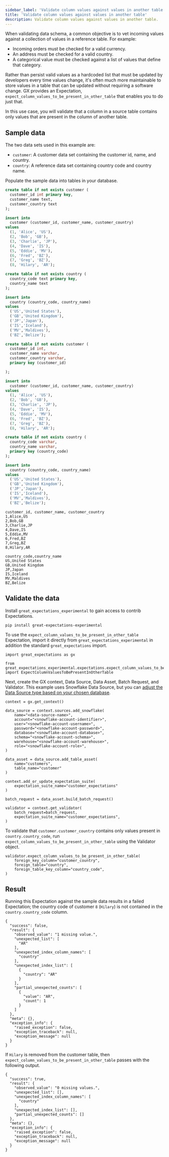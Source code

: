 ```yaml
---
sidebar_label: 'Validate column values against values in another table'
title: 'Validate column values against values in another table'
description: Validate column values against values in another table.
---
```




When validating data schema, a common objective is to vet incoming values against a collection of values in a reference table. For example:
* Incoming orders must be checked for a valid currency.
* An address must be checked for a valid country.
* A categorical value must be checked against a list of values that define that category.

Rather than persist valid values as a hardcoded list that must be updated by developers every time values change, it's often much more maintainable to store values in a table that can be updated without requiring a software change. GX provides an Expectation, `expect_column_values_to_be_present_in_other_table` that enables you to do just that.

In this use case, you will validate that a column in a source table contains only values that are present in the column of another table.

## Sample data

The two data sets used in this example are:
* `customer`: A customer data set containing the customer id, name, and country.
* `country`: A reference data set containing country code and country name.

Populate the sample data into tables in your database.

<Tabs>
<TabItem value="postgres" label="Postgres">

```sql
create table if not exists customer (
  customer_id int primary key,
  customer_name text,
  customer_country text
);

insert into
  customer (customer_id, customer_name, customer_country)
values
  (1, 'Alice', 'US'),
  (2, 'Bob', 'GB'),
  (3, 'Charlie', 'JP'),
  (4, 'Dave', 'IS'),
  (5, 'Eddie', 'MV'),
  (6, 'Fred', 'BZ'),
  (7, 'Greg', 'BZ'),
  (8, 'Hilary', 'AR');

create table if not exists country (
  country_code text primary key,
  country_name text
);

insert into
  country (country_code, country_name)
values
  ('US','United States'),
  ('GB','United Kingdom'),
  ('JP','Japan'),
  ('IS','Iceland'),
  ('MV','Maldives'),
  ('BZ','Belize');
```

</TabItem>


<TabItem value="snowflake" label="Snowflake">

```sql
create table if not exists customer (
  customer_id int,
  customer_name varchar,
  customer_country varchar,
  primary key (customer_id)

);

insert into
  customer (customer_id, customer_name, customer_country)
values
  (1, 'Alice', 'US'),
  (2, 'Bob', 'GB'),
  (3, 'Charlie', 'JP'),
  (4, 'Dave', 'IS'),
  (5, 'Eddie', 'MV'),
  (6, 'Fred', 'BZ'),
  (7, 'Greg', 'BZ'),
  (8, 'Hilary', 'AR');

create table if not exists country (
  country_code varchar,
  country_name varchar,
  primary key (country_code)
);

insert into
  country (country_code, country_name)
values
  ('US','United States'),
  ('GB','United Kingdom'),
  ('JP','Japan'),
  ('IS','Iceland'),
  ('MV','Maldives'),
  ('BZ','Belize');
```

</TabItem>


<TabItem value="csv" label="CSV">

```
customer_id, customer_name, customer_country
1,Alice,US
2,Bob,GB
3,Charlie,JP
4,Dave,IS
5,Eddie,MV
6,Fred,BZ
7,Greg,BZ
8,Hilary,AR

country_code,country_name
US,United States
GB,United Kingdom
JP,Japan
IS,Iceland
MV,Maldives
BZ,Belize
```

</TabItem>
</Tabs>


## Validate the data

Install `great_expectations_experimental` to gain access to contrib Expectations.

```
pip install great-expectations-experimental
```

To use the `expect_column_values_to_be_present_in_other_table` Expectation, import it directly from `great_expectations_experimental` in addition the standard `great_expectations` import.
```
import great_expectations as gx

from great_expectations_experimental.expectations.expect_column_values_to_be_present_in_other_table import ExpectColumnValuesToBePresentInOtherTable
```

Next, create the GX context, Data Source, Data Asset, Batch Request, and Validator. This example uses Snowflake Data Source, but you can [adjust the Data Source type based on your chosen database](/docs/oss/guides/connecting_to_your_data/fluent/database/connect_sql_source_data).
```
context = gx.get_context()

data_source = context.sources.add_snowflake(
    name="<data-source-name>",
    account="<snowflake-account-identifier>",
    user="<snowflake-account-username>",
    password="<snowflake-account-password>",
    database="<snowflake-account-database>",
    schema="<snowflake-account-schema>",
    warehouse="<snowflake-account-warehouse>",
    role="<snowflake-account-role>",
)

data_asset = data_source.add_table_asset(
    name="customers",
    table_name="customer"
)

context.add_or_update_expectation_suite(
    expectation_suite_name="customer_expectations"
)

batch_request = data_asset.build_batch_request()

validator = context.get_validator(
    batch_request=batch_request,
    expectation_suite_name="customer_expectations",
)
```

To validate that `customer.customer_country` contains only values present in `country.country_code`, run `expect_column_values_to_be_present_in_other_table` using the Validator object.
```
validator.expect_column_values_to_be_present_in_other_table(
    foreign_key_column="customer_country",
    foreign_table="country",
    foreign_table_key_column="country_code",
)
```

## Result

Running this Expectation against the sample data results in a failed Expectation; the country code of customer `8` (`Hilary`) is not contained in the `country.country_code` column.

```
{
  "success": false,
  "result": {
    "observed_value": "1 missing value.",
    "unexpected_list": [
      "AR"
    ],
    "unexpected_index_column_names": [
      "country"
    ],
    "unexpected_index_list": [
      {
        "country": "AR"
      }
    ],
    "partial_unexpected_counts": [
      {
        "value": "AR",
        "count": 1
      }
    ]
  },
  "meta": {},
  "exception_info": {
    "raised_exception": false,
    "exception_traceback": null,
    "exception_message": null
  }
}
```

If `Hilary` is removed from the customer table, then `expect_column_values_to_be_present_in_other_table` passes with the following output.
```
{
  "success": true,
  "result": {
    "observed_value": "0 missing values.",
    "unexpected_list": [],
    "unexpected_index_column_names": [
      "country"
    ],
    "unexpected_index_list": [],
    "partial_unexpected_counts": []
  },
  "meta": {},
  "exception_info": {
    "raised_exception": false,
    "exception_traceback": null,
    "exception_message": null
  }
}
```